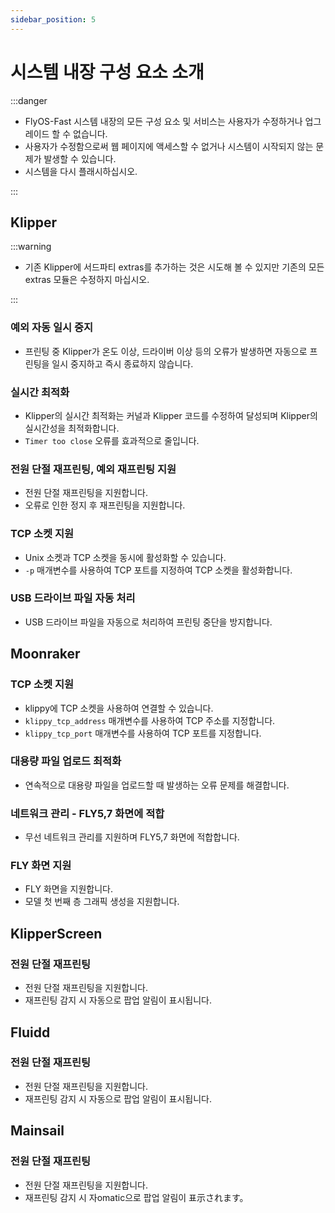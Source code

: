 ```yaml
---
sidebar_position: 5
---
```


# 시스템 내장 구성 요소 소개

:::danger

- FlyOS-Fast 시스템 내장의 모든 구성 요소 및 서비스는 사용자가 수정하거나 업그레이드 할 수 없습니다.
- 사용자가 수정함으로써 웹 페이지에 액세스할 수 없거나 시스템이 시작되지 않는 문제가 발생할 수 있습니다.
- 시스템을 다시 플래시하십시오.

:::

## Klipper

:::warning

- 기존 Klipper에 서드파티 extras를 추가하는 것은 시도해 볼 수 있지만 기존의 모든 extras 모듈은 수정하지 마십시오.

:::

### 예외 자동 일시 중지

- 프린팅 중 Klipper가 온도 이상, 드라이버 이상 등의 오류가 발생하면 자동으로 프린팅을 일시 중지하고 즉시 종료하지 않습니다.

### 실시간 최적화

- Klipper의 실시간 최적화는 커널과 Klipper 코드를 수정하여 달성되며 Klipper의 실시간성을 최적화합니다.
- `Timer too close` 오류를 효과적으로 줄입니다.

### 전원 단절 재프린팅, 예외 재프린팅 지원

- 전원 단절 재프린팅을 지원합니다.
- 오류로 인한 정지 후 재프린팅을 지원합니다.

### TCP 소켓 지원

- Unix 소켓과 TCP 소켓을 동시에 활성화할 수 있습니다.
- `-p` 매개변수를 사용하여 TCP 포트를 지정하여 TCP 소켓을 활성화합니다.

### USB 드라이브 파일 자동 처리

- USB 드라이브 파일을 자동으로 처리하여 프린팅 중단을 방지합니다.

## Moonraker

### TCP 소켓 지원

- klippy에 TCP 소켓을 사용하여 연결할 수 있습니다.
- `klippy_tcp_address` 매개변수를 사용하여 TCP 주소를 지정합니다.
- `klippy_tcp_port` 매개변수를 사용하여 TCP 포트를 지정합니다.

### 대용량 파일 업로드 최적화

- 연속적으로 대용량 파일을 업로드할 때 발생하는 오류 문제를 해결합니다.

### 네트워크 관리 - FLY5,7 화면에 적합

- 무선 네트워크 관리를 지원하며 FLY5,7 화면에 적합합니다.

### FLY 화면 지원

- FLY 화면을 지원합니다.
- 모델 첫 번째 층 그래픽 생성을 지원합니다.

## KlipperScreen

### 전원 단절 재프린팅

- 전원 단절 재프린팅을 지원합니다.
- 재프린팅 감지 시 자동으로 팝업 알림이 표시됩니다.

## Fluidd

### 전원 단절 재프린팅

- 전원 단절 재프린팅을 지원합니다.
- 재프린팅 감지 시 자동으로 팝업 알림이 표시됩니다.

## Mainsail

### 전원 단절 재프린팅

- 전원 단절 재프린팅을 지원합니다.
- 재프린팅 감지 시 자omatic으로 팝업 알림이 표示されます。
